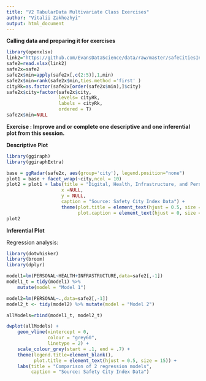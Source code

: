 ```yaml
---
title: "V2 TabularData Multivariate Class Exercises"
author: "Vitalii Zakhozhyi"
output: html_document
---
```



**Calling data and preparing it for exercises**

```r
library(openxlsx)
link2="https://github.com/EvansDataScience/data/raw/master/safeCitiesIndex.xlsx"
safe2=read.xlsx(link2)
safe2x=safe2
safe2x$min=apply(safe2x[,c(2:5)],1,min)
safe2x$min=rank(safe2x$min,ties.method ='first' )
cityRk=as.factor(safe2x[order(safe2x$min),]$city)
safe2x$city=factor(safe2x$city,
                   levels= cityRk,
                   labels = cityRk,
                   ordered = T)
safe2x$min=NULL
```

**Exercise : Improve and or complete one descriptive and one inferential plot from this session.**

**Descriptive Plot**

```r
library(ggiraph)
library(ggiraphExtra)

base = ggRadar(safe2x, aes(group='city'), legend.position="none") 
plot1 = base + facet_wrap(~city,ncol = 10) 
plot2 = plot1 + labs(title = "Digital, Health, Infrastructure, and Personal Safety in Cities",
                    x =NULL, 
                    y = NULL,
                    caption = "Source: Safety City Index Data") + 
                    theme(plot.title = element_text(hjust = 0.5, size = 25),
                          plot.caption = element_text(hjust = 0, size = 15))
plot2
```


**Inferential Plot**

Regression analysis:

```r
library(dotwhisker)
library(broom)
library(dplyr)

model1=lm(PERSONAL~HEALTH+INFRASTRUCTURE,data=safe2[,-1])
model1_t = tidy(model1) %>%   
    mutate(model = "Model 1")

model2=lm(PERSONAL~.,data=safe2[,-1])
model2_t <- tidy(model2) %>% mutate(model = "Model 2")

allModels=rbind(model1_t, model2_t)

dwplot(allModels) + 
    geom_vline(xintercept = 0, 
               colour = "grey60", 
               linetype = 2) +
    scale_colour_grey(start = .1, end = .7) + 
    theme(legend.title=element_blank(),  
          plot.title = element_text(hjust = 0.5, size = 15)) + 
    labs(title = "Comparison of 2 regression models", 
         caption = "Source: Safety City Index Data")
```
